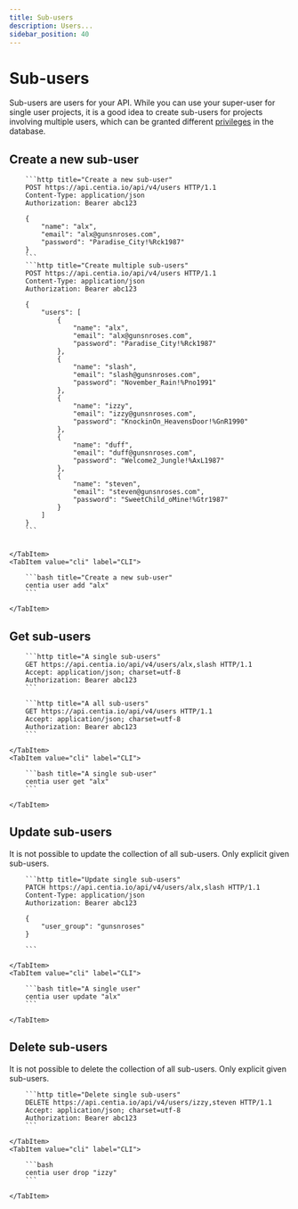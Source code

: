 ```yaml
---
title: Sub-users
description: Users...
sidebar_position: 40
---
```



# Sub-users

Sub-users are users for your API. While you can use your super-user for single user projects, it is a good idea to create sub-users for projects involving multiple users, which can be granted different [privileges](./privileges.mdx) in the database.

## Create a new sub-user

<Tabs>
    <TabItem value="http" label="HTTP" default>

        ```http title="Create a new sub-user"
        POST https://api.centia.io/api/v4/users HTTP/1.1
        Content-Type: application/json
        Authorization: Bearer abc123

        {
            "name": "alx",
            "email": "alx@gunsnroses.com",
            "password": "Paradise_City!%Rck1987"
        }
        ```
        ```http title="Create multiple sub-users"
        POST https://api.centia.io/api/v4/users HTTP/1.1
        Content-Type: application/json
        Authorization: Bearer abc123

        {
            "users": [
                {
                    "name": "alx",
                    "email": "alx@gunsnroses.com",
                    "password": "Paradise_City!%Rck1987"
                },
                {
                    "name": "slash",
                    "email": "slash@gunsnroses.com",
                    "password": "November_Rain!%Pno1991"
                },
                {
                    "name": "izzy",
                    "email": "izzy@gunsnroses.com",
                    "password": "KnockinOn_HeavensDoor!%GnR1990"
                },
                {
                    "name": "duff",
                    "email": "duff@gunsnroses.com",
                    "password": "Welcome2_Jungle!%AxL1987"
                },
                {
                    "name": "steven",
                    "email": "steven@gunsnroses.com",
                    "password": "SweetChild_oMine!%Gtr1987"
                }
            ]
        }
        ```


    </TabItem>
    <TabItem value="cli" label="CLI">

        ```bash title="Create a new sub-user"
        centia user add "alx"
        ```

    </TabItem>
</Tabs>

## Get sub-users

<Tabs>
    <TabItem value="http" label="HTTP" default>

        ```http title="A single sub-users"
        GET https://api.centia.io/api/v4/users/alx,slash HTTP/1.1
        Accept: application/json; charset=utf-8
        Authorization: Bearer abc123
        ```

        ```http title="A all sub-users"
        GET https://api.centia.io/api/v4/users HTTP/1.1
        Accept: application/json; charset=utf-8
        Authorization: Bearer abc123
        ```

    </TabItem>
    <TabItem value="cli" label="CLI">

        ```bash title="A single sub-user"
        centia user get "alx"
        ```

    </TabItem>
</Tabs>

## Update sub-users

It is not possible to update the collection of all sub-users. Only explicit given sub-users.

<Tabs>
    <TabItem value="http" label="HTTP" default>

        ```http title="Update single sub-users"
        PATCH https://api.centia.io/api/v4/users/alx,slash HTTP/1.1
        Content-Type: application/json
        Authorization: Bearer abc123

        {
            "user_group": "gunsnroses"
        }

        ```

    </TabItem>
    <TabItem value="cli" label="CLI">

        ```bash title="A single user"
        centia user update "alx"
        ```

    </TabItem>
</Tabs>

## Delete sub-users

It is not possible to delete the collection of all sub-users. Only explicit given sub-users.


<Tabs>
    <TabItem value="http" label="HTTP" default>

        ```http title="Delete single sub-users"
        DELETE https://api.centia.io/api/v4/users/izzy,steven HTTP/1.1
        Accept: application/json; charset=utf-8
        Authorization: Bearer abc123
        ```

    </TabItem>
    <TabItem value="cli" label="CLI">

        ```bash
        centia user drop "izzy"
        ```

    </TabItem>
</Tabs>

